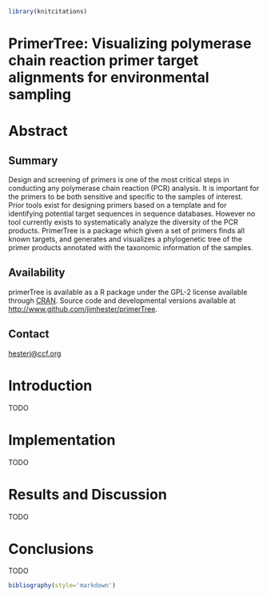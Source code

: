 ```r
library(knitcitations)
```

# PrimerTree: Visualizing polymerase chain reaction primer target alignments for environmental sampling #
# Abstract #
## Summary ##
Design and screening of primers is one of the most critical steps in conducting
any polymerase chain reaction (PCR) analysis.  It is important for the primers
to be both sensitive and specific to the samples of interest.  Prior tools
exist for designing primers based on a template and for identifying potential
target sequences in sequence databases.  However no tool currently exists to
systematically analyze the diversity of the PCR products. PrimerTree is a
package which given a set of primers finds all known targets, and generates and
visualizes a phylogenetic tree of the primer products annotated with the
taxonomic information of the samples.

## Availability ##
primerTree is available as a R package under the GPL-2 license available through
[CRAN](http://cran.r-project.org/web/packages/primerTree/index.html).  Source
code and developmental versions available at <http://www.github.com/jimhester/primerTree>.

## Contact ##
[hesterj@ccf.org](mailto:hesterj@ccf.org)

# Introduction #
TODO

# Implementation #
TODO

# Results and Discussion #
TODO

# Conclusions #
TODO

```r
bibliography(style='markdown')
```
